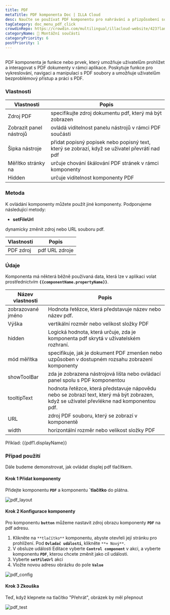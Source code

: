 ```yaml
---
title: PDF
metaTitle: PDF komponenta Doc | ILLA Cloud
desc: Naučte se používat PDF komponentu pro nahrávání a přizpůsobení souborů pdf pro vaši aplikaci v ILLA Cloudu.
tagCategory: doc_menu_pdf_click
crowdinRepo: https://crowdin.com/multilingual/illacloud-website/423?languages=cs&filter=basic&value=0
categoryName: 🧬 Montážní součásti
categoryPriority: 6
postPriority: 1
---
```


## <h2 hidden>Co je to PDF?</h2>

PDF komponenta je funkce nebo prvek, který umožňuje uživatelům prohlížet a interagovat s PDF dokumenty v rámci aplikace. Poskytuje funkce pro vykreslování, navigaci a manipulaci s PDF soubory a umožňuje uživatelům bezproblémový přístup a práci s PDF.

### Vlastnosti

| Vlastnosti              | Popis                                                                                         |
| ----------------------- | --------------------------------------------------------------------------------------------- |
| Zdroj PDF               | specifikujte zdroj dokumentu pdf, který má být zobrazen                                       |
| Zobrazit panel nástrojů | ovládá viditelnost panelu nástrojů v rámci PDF součásti                                       |
| Šipka nástroje          | přidat popisný popisek nebo popisný text, který se zobrazí, když se uživatel převrátí nad pdf |
| Měřítko stránky na      | určuje chování škálování PDF stránek v rámci komponenty                                       |
| Hidden                  | určuje viditelnost komponenty PDF                                                             |

### Metoda

K ovládání komponenty můžete použít jiné komponenty. Podporujeme následující metody:

-   **setFileUrl**

dynamicky změnit zdroj nebo URL souboru pdf.

| Vlastnosti | Popis          |
| ---------- | -------------- |
| PDF zdroj  | pdf URL zdroje |

### Údaje

Komponenta má některá běžně používaná data, která lze v aplikaci volat prostřednictvím **`{{componentName.propertyName}}`**.

| Název vlastnosti    | Popis                                                                                                                                    |
| ------------------- | ---------------------------------------------------------------------------------------------------------------------------------------- |
| zobrazované jméno   | Hodnota řetězce, která představuje název nebo název pdf.                                                                                 |
| Výška               | vertikální rozměr nebo velikost složky PDF                                                                                               |
| hidden              | Logická hodnota, která určuje, zda je komponenta pdf skrytá v uživatelském rozhraní.                                                     |
| mód měřítka         | specifikuje, jak je dokument PDF zmenšen nebo uzpůsoben v dostupném rozsahu zobrazení komponenty                                         |
| showToolBar         | zda je zobrazena nástrojová lišta nebo ovládací panel spolu s PDF komponentou                                                            |
| tooltipText         | hodnota řetězce, která představuje nápovědu nebo se zobrazí text, který má být zobrazen, když se uživatel převlékne nad komponentou pdf. |
| URL                 | zdroj PDF souboru, který se zobrazí v komponentě                                                                                         |
| width               | horizontální rozměr nebo velikost složky PDF                                                                                             |

Příklad: {{pdf1.displayName}}

### Případ použití

Dále budeme demonstrovat, jak ovládat displej pdf tlačítkem.

#### Krok 1 Přidat komponenty

Přidejte komponentu **`PDF`** a komponentu **\`tlačítko** do plátna.

![pdf_layout](https://cdn.illacloud.com/official-website/img/docs/pdf_layout.jpg)

#### Krok 2 Konfigurace komponenty

Pro komponentu **`button`** můžeme nastavit zdroj obrazu komponenty **`PDF`** na pdf adresu.

1.  Klikněte na `**tlačítko**` komponentu, abyste otevřeli její stránku pro prohlížení. Pod **`Ovladač událostí`**, klikněte `**+ Nový**`.
2.  V obsluze události Editace vyberte **`Control component`** v akci, a vyberte komponentu **`PDF`**, kterou chcete změnit jako cíl události.
3.  Vyberte **`setFileUrl`** akci
4.  Vložte novou adresu obrázku do pole **`Value`**

![pdf_config](https://cdn.illacloud.com/official-website/img/docs/pdf_config.jpg)

#### Krok 3 Zkouška

Teď, když klepnete na tlačítko "Přehrát", obrázek by měl přepnout

![pdf_test](https://cdn.illacloud.com/official-website/img/docs/pdf_test.jpg)
